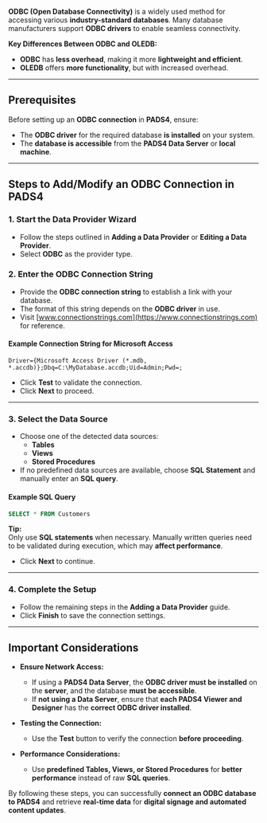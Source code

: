 
**ODBC (Open Database Connectivity)** is a widely used method for accessing various **industry-standard databases**. Many database manufacturers support **ODBC drivers** to enable seamless connectivity.

**Key Differences Between ODBC and OLEDB:**
- **ODBC** has **less overhead**, making it more **lightweight and efficient**.
- **OLEDB** offers **more functionality**, but with increased overhead.

---

## **Prerequisites**
Before setting up an **ODBC connection** in **PADS4**, ensure:
- The **ODBC driver** for the required database **is installed** on your system.
- The **database is accessible** from the **PADS4 Data Server** or **local machine**.

---

## **Steps to Add/Modify an ODBC Connection in PADS4**

### **1. Start the Data Provider Wizard**
- Follow the steps outlined in **Adding a Data Provider** or **Editing a Data Provider**.
- Select **ODBC** as the provider type.

### **2. Enter the ODBC Connection String**
- Provide the **ODBC connection string** to establish a link with your database.
- The format of this string depends on the **ODBC driver** in use.
- Visit [www.connectionstrings.com](https://www.connectionstrings.com) for reference.

#### **Example Connection String for Microsoft Access**
```plaintext
Driver={Microsoft Access Driver (*.mdb, *.accdb)};Dbq=C:\MyDatabase.accdb;Uid=Admin;Pwd=;
```

- Click **Test** to validate the connection.
- Click **Next** to proceed.

---

### **3. Select the Data Source**
- Choose one of the detected data sources:
  - **Tables**
  - **Views**
  - **Stored Procedures**
- If no predefined data sources are available, choose **SQL Statement** and manually enter an **SQL query**.

#### **Example SQL Query**
```sql
SELECT * FROM Customers
```

**Tip:**  
Only use **SQL statements** when necessary. Manually written queries need to be validated during execution, which may **affect performance**.

- Click **Next** to continue.

---

### **4. Complete the Setup**
- Follow the remaining steps in the **Adding a Data Provider** guide.
- Click **Finish** to save the connection settings.

---

## **Important Considerations**
- **Ensure Network Access:**  
  - If using a **PADS4 Data Server**, the **ODBC driver must be installed** on the **server**, and the database **must be accessible**.
  - If **not using a Data Server**, ensure that **each PADS4 Viewer and Designer** has the **correct ODBC driver installed**.

- **Testing the Connection:**  
  - Use the **Test** button to verify the connection **before proceeding**.

- **Performance Considerations:**  
  - Use **predefined Tables, Views, or Stored Procedures** for **better performance** instead of raw **SQL queries**.

By following these steps, you can successfully **connect an ODBC database to PADS4** and retrieve **real-time data** for **digital signage and automated content updates**.